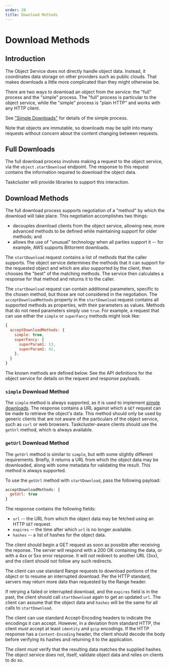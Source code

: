 ```yaml
---
order: 20
title: Download Methods
---
```

# Download Methods

## Introduction

The Object Service does not directly handle object data.  Instead, it
coordinates data storage on other providers such as public clouds. That makes
downloads a little more complicated than they might otherwise be.

There are two ways to download an object from the service: the "full" process
and the "simple" process.  The "full" process is particular to the object
service, while the "simple" process is "plain HTTP" and works with any HTTP
client.

See ["Simple Downloads"](/simple-downloads) for details of the simple process.

Note that objects are immutable, so downloads may be split into many requests without concern about the content changing between requests.

## Full Downloads

The full download process involves making a request to the object service, via the `object.startDownload` endpoint.
The response to this request contains the information required to download the object data.

Taskcluster will provide libraries to support this interaction.

## Download Methods

The full download process supports negotiation of a "method" by which the download will take place.
This negotiation accomplishes two things:
 * decouples download clients from the object service, allowing new, more advanced methods to be defined while maintaining support for older methods; and
 * allows the use of "unusual" technology when all parties support it -- for example, AWS supports Bittorrent downloads.

The `startDownload` request contains a list of methods that the caller supports.
The object service determines the methods that it can support for the requested object and which are also supported by the client, then chooses the "best" of the matching methods.
The service then calculates a response for that method and returns it to the caller.

The `startDownload` request can contain additional parameters, specific to the chosen method, but those are not considered in the negotiation.
The `acceptDownloadMethods` property in the `startDownload` request contains all supported methods as properties, with their parameters as values.
Methods that do not need parameters simply use `true`.
For example, a request that can use either the `simple` or `superFancy` methods might look like:

```javascript
{
  acceptDownloadMethods: {
    simple: true,
    superFancy: {
      superParam1: 13,
      superParam2: 42,
    },
  }
}
```

The known methods are defined below.
See the API definitions for the object service for details on the request and response payloads.

### `simple` Download Method

The `simple` method is always supported, as it is used to implement [simple downloads](/simple-downloads).
The response contains a URL against which a `GET` request can be made to retrieve the object's data.
This method should only be used by generic clients that are not aware of the particulars of the object service, such as `curl` or web browsers.
Taskcluster-aware clients should use the `getUrl` method, which is always available.

### `getUrl` Download Method

The `getUrl` method is similar to `simple`, but with some slightly different requirements.
Briefly, it returns a URL from which the object data may be downloaded, along with some metadata for validating the result.
This method is always supported.

To use the `getUrl` method with `startDownload`, pass the following payload:

```javascript
acceptDownloadMethods: {
  getUrl: true
}
```

The response contains the following fields:

 * `url` -- the URL from which the object data may be fetched using an HTTP `GET` request.
 * `expires` -- the time after which `url` is no longer available.
 * `hashes` -- a list of hashes for the object data.

The client should begin a GET request as soon as possible after receiving the reponse.
The server will respond with a 200 OK containing the data, or with a 4xx or 5xx error response.
It will _not_ redirect to another URL (3xx), and the client should not follow any such redirects.

The client can use standard Range requests to download portions of the object or to resume an interrupted download.
Per the HTTP standard, servers may return more data than requested by the Range header.

If retrying a failed or interrupted download, and the `expires` field is in the past, the client should call `startDownload` again to get an updated `url`.
The client can assume that the object data and `hashes` will be the same for all calls to `startDownload`.

The client can use standard Accept-Encoding headers to indicate the encodings it can accept.
However, in a deviation from standard HTTP, the client _must_ accept at least `identity` and `gzip` encodings.
If the HTTP response has a `Content-Encoding` header, the client should decode the body before verifying its hashes and returning it to the application.

The client _must_ verify that the resulting data matches the supplied hashes.
The object service does not, itself, validate object data and relies on clients to do so.
